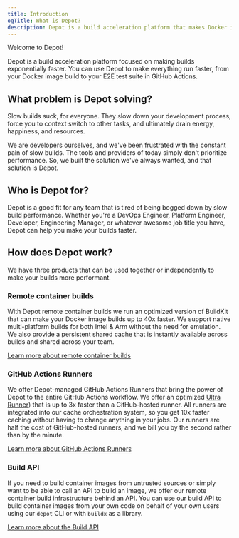 ```yaml
---
title: Introduction
ogTitle: What is Depot?
description: Depot is a build acceleration platform that makes Docker image builds up to 40x faster and provides faster GitHub Actions runners at half the cost.
---
```


Welcome to Depot!

Depot is a build acceleration platform focused on making builds exponentially faster. You can use Depot to make everything run faster, from your Docker image build to your E2E test suite in GitHub Actions.

## What problem is Depot solving?

Slow builds suck, for everyone. They slow down your development process, force you to context switch to other tasks, and ultimately drain energy, happiness, and resources.

We are developers ourselves, and we've been frustrated with the constant pain of slow builds. The tools and providers of today simply don't prioritize performance. So, we built the solution we've always wanted, and that solution is Depot.

## Who is Depot for?

Depot is a good fit for any team that is tired of being bogged down by slow build performance. Whether you're a DevOps Engineer, Platform Engineer, Developer, Engineering Manager, or whatever awesome job title you have, Depot can help you make your builds faster.

## How does Depot work?

We have three products that can be used together or independently to make your builds more performant.

### Remote container builds

With Depot remote container builds we run an optimized version of BuildKit that can make your Docker image builds up to 40x faster. We support native multi-platform builds for both Intel & Arm without the need for emulation. We also provide a persistent shared cache that is instantly available across builds and shared across your team.

[Learn more about remote container builds](/docs/container-builds/overview)

### GitHub Actions Runners

We offer Depot-managed GitHub Actions Runners that bring the power of Depot to the entire GitHub Actions workflow. We offer an optimized [Ultra Runner](/docs/github-actions/overview)) that is up to 3x faster than a GitHub-hosted runner. All runners are integrated into our cache orchestration system, so you get 10x faster caching without having to change anything in your jobs. Our runners are half the cost of GitHub-hosted runners, and we bill you by the second rather than by the minute.

[Learn more about GitHub Actions Runners](/docs/github-actions/overview)

### Build API

If you need to build container images from untrusted sources or simply want to be able to call an API to build an image, we offer our remote container build infrastructure behind an API. You can use our build API to build container images from your own code on behalf of your own users using our `depot` CLI or with `buildx` as a library.

[Learn more about the Build API](/docs/api/overview)

